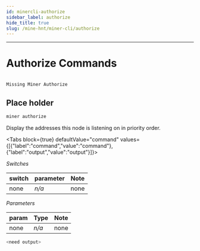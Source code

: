 ```yaml
---
id: minercli-authorize
sidebar_label: authorize
hide_title: true
slug: /mine-hnt/miner-cli/authorize
---
```



---

# Authorize Commands

```

Missing Miner Authorize
```
## Place holder

```bash
miner authorize
```

Display the addresses this node is listening on in priority order.

<Tabs
  block={true}
  defaultValue="command"
  values={[{"label":"command","value":"command"},{"label":"output","value":"output"}]}>
<TabItem value="command">

_Switches_

| switch              | parameter | Note                                   |
| ------------------- | --------- | -------------------------------------- |
| none                | _n/a_    | none                                   |


_Parameters_

| param               | Type     | Note                                   |
| ------------------- | -------- | -------------------------------------- |
| none                | _n/a_    | none                                   |

</TabItem>
<TabItem value="output">

```bash
<need output>
```

</TabItem>
</Tabs>
